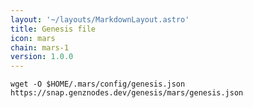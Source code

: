 ```yaml
---
layout: '~/layouts/MarkdownLayout.astro'
title: Genesis file
icon: mars
chain: mars-1
version: 1.0.0
---
```

```
wget -O $HOME/.mars/config/genesis.json https://snap.genznodes.dev/genesis/mars/genesis.json
```
